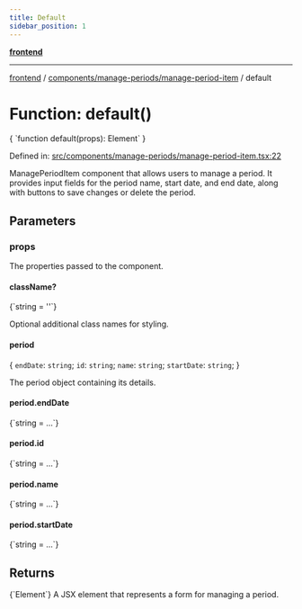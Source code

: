 ```yaml
---
title: Default
sidebar_position: 1
---
```



[**frontend**](../../../..)

***

[frontend](../../../..) / [components/manage-periods/manage-period-item](..) / default

# Function: default()

<CodeBlock language="ts">
{ `function default(props): Element` }
</CodeBlock>

Defined in: [src/components/manage-periods/manage-period-item.tsx:22](https://github.com/svsticky/CommitteeClash/blob/42e3ab31b18c9cdd65955be0ecd3ca0a2cb493b5/frontend/src/components/manage-periods/manage-period-item.tsx#L22)

ManagePeriodItem component that allows users to manage a period.
It provides input fields for the period name, start date, and end date,
along with buttons to save changes or delete the period.

## Parameters

### props

The properties passed to the component.

#### className?
<CodeBlock language="ts">
{`string = ''`}
</CodeBlock>

Optional additional class names for styling.

#### period

\{ `endDate`: `string`; `id`: `string`; `name`: `string`; `startDate`: `string`; \}

The period object containing its details.

#### period.endDate
<CodeBlock language="ts">
{`string = ...`}
</CodeBlock>

#### period.id
<CodeBlock language="ts">
{`string = ...`}
</CodeBlock>

#### period.name
<CodeBlock language="ts">
{`string = ...`}
</CodeBlock>

#### period.startDate
<CodeBlock language="ts">
{`string = ...`}
</CodeBlock>

## Returns
<CodeBlock language="ts">
{`Element`}
</CodeBlock>
A JSX element that represents a form for managing a period.
